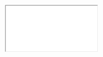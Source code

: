 
<Meta title="Guides and Resources/Storybook/Building Out Storybook"/>

<style>{`
  /* IMPORTANT to get iframes full-screening */
  html { overflow: hidden; }
  .sbdocs { padding: 0; }
  .sbdocs-content { width: calc(100%-2px); max-width: unset;}
`}</style>

<iframe
  src={'http://uxdesign.fmr.com/users/Bethany_Clark/Leap/SmallChange/Web/published-assets/building-out-storybook.pdf'}
  style={{ width: '100%', height: '100vh' }}
></iframe>